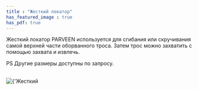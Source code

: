```yaml
---
title : "Жесткий локатор"
has_featured_image : true
has_pdf: true
---
```


Жесткий локатор PARVEEN используется для сгибания или скручивания самой верхней части оборванного троса. Затем трос можно захватить с помощью захвата и извлечь.

PS Другие размеры доступны по запросу.

<br />
<Image src={image} alt={'Жесткий локатор'} />